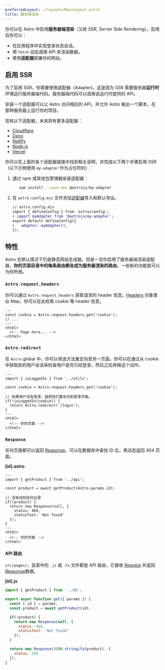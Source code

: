 ```yaml
---
preferredLayout: ~/layouts/MainLayout.astro
title: 服务端渲染
---
```


你可以在 Astro 中启用**服务器端渲染**（又称 SSR, Server Side Rendering）。启用后你可以：

- 在应用程序中实现登录状态会话。
- 用 `fetch` 动态调用 API 来渲染数据。
- 使用**适配器**部署你的网站。

## 启用 SSR

为了启用 SSR，你需要使用适配器（Adapter)。这是因为 SSR 需要服务器**运行时**环境运行服务器端代码。服务器端代码可以调用该运行时提供的 API。

安装一个适配器可以让 Astro 访问相应的 API，并允许 Astro 输出一个脚本，在那种服务器上运行你的项目。

现有以下适配器，未来将有更多适配器：

- [Cloudflare](https://github.com/withastro/astro/tree/main/packages/integrations/cloudflare)
- [Deno](https://github.com/withastro/astro/tree/main/packages/integrations/deno)
- [Netlify](https://github.com/withastro/astro/tree/main/packages/integrations/netlify)
- [Node.js](https://github.com/withastro/astro/tree/main/packages/integrations/node)
- [Vercel](https://github.com/withastro/astro/tree/main/packages/integrations/vercel)

你可以在上面的各个适配器链接中找到相关说明，并完成以下两个步骤启用 SSR（以下示例使用 `my-adapter` 作为占位符的）：

1. 通过 npm 或其他包管理器安装适配器：

   ```bash
      npm install --save-dev @astrojs/my-adapter
    ```

1. 在 `astro.config.mjs` 文件添加[适配器](/zh-cn/reference/configuration-reference/)导入和默认导出。

    ```diff
    // astro.config.mjs
    import { defineConfig } from 'astro/config';
    + import myAdapter from '@astrojs/my-adapter';
    export default defineConfig({
    +   adapter: myAdapter(),
    });
    ```

## 特性

Astro 在默认情况下仍是静态网站生成器。但是一旦你启用了服务器端渲染适配器，**你的页面目录中的每条路由都会成为服务器渲染的路由**，一些新的功能就可以为你所用。

### `Astro.request.headers`

你可以通过 `Astro.request.headers` 获取请求的 header 信息。[Headers](https://developer.mozilla.org/en-US/docs/Web/API/Headers) 对象类似 Map，你可以在此检索 cookie 等 header 信息。

```astro
---
const cookie = Astro.request.headers.get('cookie');
// ...
---
<html>
  <!-- Page here... -->
</html>
```

### `Astro.redirect`

在 `Astro` global 中，你可以用该方法重定向至另一页面。你可以在通过从 cookie 中获取到的用户会话来检查用户是否已经登录，然后之后再做这个动作。

```astro
---
import { isLoggedIn } from '../utils';

const cookie = Astro.request.headers.get('cookie');

// 如果用户没有登录，就把他们重定向到登录页面。
if(!isLoggedIn(cookie)) {
  return Astro.redirect('/login');
}
---
<html>
  <!-- 你的页面 -->
</html>
```

### `Response`

任何页面都可以返回 [Response](https://developer.mozilla.org/en-US/docs/Web/API/Response)。可以在数据库中查找 ID 后，再动态返回 404 页面。

__[id].astro__

```astro
---
import { getProduct } from '../api';

const product = await getProduct(Astro.params.id);

// 没有找到任何记录
if(!product) {
  return new Response(null, {
    status: 404,
    statusText: 'Not found'
  });
}
---
<html>
  <!-- 你的页面 -->
</html>
```

#### API 路由

`src/pages/`，目录中的 `.js` 或 `.ts` 文件都是 API 路由，它接收 [Request](https://developer.mozilla.org/en-US/docs/Web/API/Request) 并返回 [Response](https://developer.mozilla.org/en-US/docs/Web/API/Response)数据。

__[id].js__
```js
import { getProduct } from '../db';

export async function get({ params }) {
  const { id } = params;
  const product = await getProduct(id);

  if(!product) {
    return new Response(null, {
      status: 404,
      statusText: 'Not found'
    });
  }

  return new Response(JSON.stringify(product), {
    status: 200
  });
}
```
